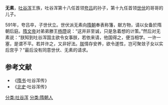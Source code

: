 '''无素'''，[[吐谷浑|吐谷浑]]王族，吐谷浑第十八任首领[[夸吕|夸吕]]的孙子，第十九任首领[[世伏|世伏]]的哥哥的儿子。

591年，夸吕卒，子世伏立。世伏派无素向[[隋朝|隋朝]]奉表称籓，献方物，请以女备於隋朝后庭。[[隋文帝|隋文帝]]对弟弟滕王[[杨瓒|杨瓒]]说：“这并非至诚，只是急着想的计策。”然后对无素说：“朕知到吐谷浑国主欲令女事朕，若依来请，他国得之，便当相学。一许一塞，是谓不平。若并许之，又非好法。[[朕|朕]]情存安养，欲令遂性，岂可聚敛子女以实后宫乎？”最后没有同意世伏、无素的请求。

==参考文献==
* 《[[隋书|隋书]]·吐谷浑传》
* 《[[北史|北史]]·吐谷浑传》
[[分类:吐谷浑|分类:吐谷浑]]
[[分类:隋朝人|分类:隋朝人]]